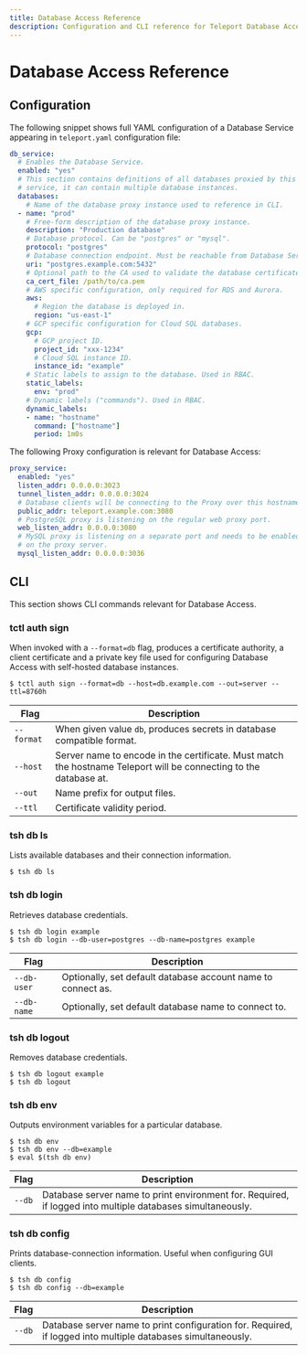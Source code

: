 ```yaml
---
title: Database Access Reference
description: Configuration and CLI reference for Teleport Database Access
---
```


# Database Access Reference

## Configuration

The following snippet shows full YAML configuration of a Database Service
appearing in `teleport.yaml` configuration file:

```yaml
db_service:
  # Enables the Database Service.
  enabled: "yes"
  # This section contains definitions of all databases proxied by this
  # service, it can contain multiple database instances.
  databases:
    # Name of the database proxy instance used to reference in CLI.
  - name: "prod"
    # Free-form description of the database proxy instance.
    description: "Production database"
    # Database protocol. Can be "postgres" or "mysql".
    protocol: "postgres"
    # Database connection endpoint. Must be reachable from Database Service.
    uri: "postgres.example.com:5432"
    # Optional path to the CA used to validate the database certificate.
    ca_cert_file: /path/to/ca.pem
    # AWS specific configuration, only required for RDS and Aurora.
    aws:
      # Region the database is deployed in.
      region: "us-east-1"
    # GCP specific configuration for Cloud SQL databases.
    gcp:
      # GCP project ID.
      project_id: "xxx-1234"
      # Cloud SQL instance ID.
      instance_id: "example"
    # Static labels to assign to the database. Used in RBAC.
    static_labels:
      env: "prod"
    # Dynamic labels ("commands"). Used in RBAC.
    dynamic_labels:
    - name: "hostname"
      command: ["hostname"]
      period: 1m0s
```

The following Proxy configuration is relevant for Database Access:

```yaml
proxy_service:
  enabled: "yes"
  listen_addr: 0.0.0.0:3023
  tunnel_listen_addr: 0.0.0.0:3024
  # Database clients will be connecting to the Proxy over this hostname.
  public_addr: teleport.example.com:3080
  # PostgreSQL proxy is listening on the regular web proxy port.
  web_listen_addr: 0.0.0.0:3080
  # MySQL proxy is listening on a separate port and needs to be enabled
  # on the proxy server.
  mysql_listen_addr: 0.0.0.0:3036
```

## CLI

This section shows CLI commands relevant for Database Access.

### tctl auth sign

When invoked with a `--format=db` flag, produces a certificate authority, a
client certificate and a private key file used for configuring Database
Access with self-hosted database instances.

```shell
$ tctl auth sign --format=db --host=db.example.com --out=server --ttl=8760h
```

| Flag | Description |
| - | - |
| `--format` | When given value `db`, produces secrets in database compatible format. |
| `--host` | Server name to encode in the certificate. Must match the hostname Teleport will be connecting to the database at. |
| `--out` | Name prefix for output files. |
| `--ttl` | Certificate validity period. |

### tsh db ls

Lists available databases and their connection information.

```shell
$ tsh db ls
```

### tsh db login

Retrieves database credentials.

```shell
$ tsh db login example
$ tsh db login --db-user=postgres --db-name=postgres example
```

| Flag | Description |
| - | - |
| `--db-user` | Optionally, set default database account name to connect as. |
| `--db-name` | Optionally, set default database name to connect to. |

### tsh db logout

Removes database credentials.

```shell
$ tsh db logout example
$ tsh db logout
```

### tsh db env

Outputs environment variables for a particular database.

```shell
$ tsh db env
$ tsh db env --db=example
$ eval $(tsh db env)
```

| Flag | Description |
| - | - |
| `--db` | Database server name to print environment for. Required, if logged into multiple databases simultaneously. |

### tsh db config

Prints database-connection information. Useful when configuring GUI clients.

```shell
$ tsh db config
$ tsh db config --db=example
```

| Flag | Description |
| - | - |
| `--db` | Database server name to print configuration for. Required, if logged into multiple databases simultaneously. |
